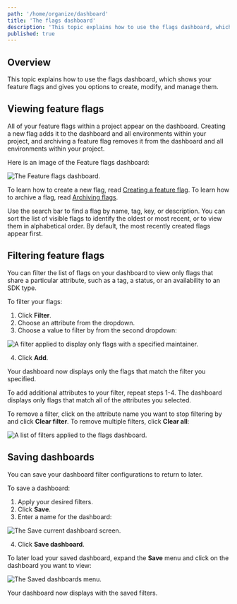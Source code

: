 ```yaml
---
path: '/home/organize/dashboard'
title: 'The flags dashboard'
description: 'This topic explains how to use the flags dashboard, which shows your feature flags and gives you options to create, modify, and manage them.'
published: true
---
```


## Overview

This topic explains how to use the flags dashboard, which shows your feature flags and gives you options to create, modify, and manage them.

## Viewing feature flags

All of your feature flags within a project appear on the dashboard. Creating a new flag adds it to the dashboard and all environments within your project, and archiving a feature flag removes it from the dashboard and all environments within your project.

Here is an image of the Feature flags dashboard:

![The Feature flags dashboard.](../../images/flags-dashboard.png)

To learn how to create a new flag, read [Creating a feature flag](/home/getting-started/feature-flags#creating-a-feature-flag). To learn how to archive a flag, read [Archiving flags](/home/code/flag-archive#archiving-flags).

Use the search bar to find a flag by name, tag, key, or description. You can sort the list of visible flags to identify the oldest or most recent, or to view them in alphabetical order. By default, the most recently created flags appear first.

## Filtering feature flags

You can filter the list of flags on your dashboard to view only flags that share a particular attribute, such as a tag, a status, or an availability to an SDK type.

To filter your flags:

1. Click **Filter**.
2. Choose an attribute from the dropdown.
3. Choose a value to filter by from the second dropdown:

![A filter applied to display only flags with a specified maintainer.](/images/flags-dashboard-filter.png)

4. Click **Add**.

Your dashboard now displays only the flags that match the filter you specified.

To add additional attributes to your filter, repeat steps 1-4. The dashboard displays only flags that match all of the attributes you selected.

To remove a filter, click on the attribute name you want to stop filtering by and click **Clear filter**. To remove multiple filters, click **Clear all**:

![A list of filters applied to the flags dashboard.](/images/flags-dashboard-filter-list.png)

## Saving dashboards

You can save your dashboard filter configurations to return to later. 

To save a dashboard:

1. Apply your desired filters.
2. Click **Save**.
3. Enter a name for the dashboard:

![The Save current dashboard screen.](/images/flags-dashboard-save.png)

4. Click **Save dashboard**.

To later load your saved dashboard, expand the **Save** menu and click on the dashboard you want to view:

![The Saved dashboards menu.](/images/flags-dashboard-save-menu.png)

Your dashboard now displays with the saved filters.
